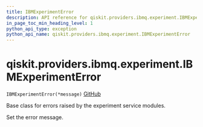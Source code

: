 ```yaml
---
title: IBMExperimentError
description: API reference for qiskit.providers.ibmq.experiment.IBMExperimentError
in_page_toc_min_heading_level: 1
python_api_type: exception
python_api_name: qiskit.providers.ibmq.experiment.IBMExperimentError
---
```


# qiskit.providers.ibmq.experiment.IBMExperimentError

<span id="qiskit.providers.ibmq.experiment.IBMExperimentError" />

`IBMExperimentError(*message)` [GitHub](https://github.com/qiskit/qiskit-ibmq-provider/tree/stable/0.17/qiskit/providers/ibmq/experiment/exceptions.py "view source code")

Base class for errors raised by the experiment service modules.

Set the error message.

